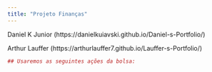 ```yaml
---
title: "Projeto Finanças"
---
```

Daniel K Junior (https://danielkuiavski.github.io/Daniel-s-Portfolio/)


Arthur Lauffer (https://arthurlauffer7.github.io/Lauffer-s-Portfolio/)

```r
## Usaremos as seguintes ações da bolsa: 
```
